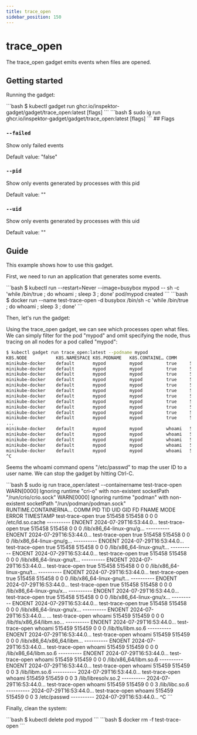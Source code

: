 ```yaml
---
title: trace_open
sidebar_position: 150
---
```



# trace_open

The trace_open gadget emits events when files are opened.

## Getting started

Running the gadget:

<Tabs groupId="env">
  <TabItem value="kubectl-gadget" label="kubectl gadget">
```bash
$ kubectl gadget run ghcr.io/inspektor-gadget/gadget/trace_open:latest [flags]
```
  </TabItem>

  <TabItem value="ig" label="ig">
```bash
$ sudo ig run ghcr.io/inspektor-gadget/gadget/trace_open:latest [flags]
```
  </TabItem>
</Tabs>
## Flags

### `--failed`

Show only failed events

Default value: "false"

### `--pid`

Show only events generated by processes with this pid

Default value: ""

### `--uid`

Show only events generated by processes with this uid

Default value: ""

## Guide

This example shows how to use this gadget.

First, we need to run an application that generates some events.

<Tabs groupId="env">
  <TabItem value="kubectl-gadget" label="kubectl gadget">
```bash
$ kubectl run --restart=Never --image=busybox mypod -- sh -c 'while /bin/true ; do whoami ; sleep 3 ; done'
pod/mypod created
```
  </TabItem>

  <TabItem value="ig" label="ig">
```bash
$ docker run --name test-trace-open -d busybox /bin/sh -c 'while /bin/true ; do whoami ; sleep 3 ; done'
```
  </TabItem>
</Tabs>

Then, let's run the gadget:

<Tabs groupId="env">
  <TabItem value="kubectl-gadget" label="kubectl gadget">
Using the trace_open gadget, we can see which processes open what files.
We can simply filter for the pod "mypod" and omit specifying the node,
thus tracing on all nodes for a pod called "mypod":

```bash
$ kubectl gadget run trace_open:latest --podname mypod
K8S.NODE           K8S.NAMESPACE K8S.PODNAME   K8S.CONTAINE… COMM        PID     TID      UID      GID  FD FNAME                    MODE    ERROR TIMESTAMP
minikube-docker    default       mypod         mypod         true     511559  511559        0        0   0 /etc/ld.so.cache         ------… ENOEN 2024-07-29T21:…
minikube-docker    default       mypod         mypod         true     511559  511559        0        0   0 /lib/x86_64-linux-gnu/g… ------… ENOEN 2024-07-29T21:…
minikube-docker    default       mypod         mypod         true     511559  511559        0        0   0 /lib/x86_64-linux-gnu/g… ------… ENOEN 2024-07-29T21:…
minikube-docker    default       mypod         mypod         true     511559  511559        0        0   0 /lib/x86_64-linux-gnu/t… ------… ENOEN 2024-07-29T21:…
minikube-docker    default       mypod         mypod         true     511559  511559        0        0   0 /lib/x86_64-linux-gnu/t… ------… ENOEN 2024-07-29T21:…
minikube-docker    default       mypod         mypod         true     511559  511559        0        0   0 /lib/x86_64-linux-gnu/t… ------… ENOEN 2024-07-29T21:…
minikube-docker    default       mypod         mypod         true     511559  511559        0        0   0 /lib/x86_64-linux-gnu/t… ------… ENOEN 2024-07-29T21:…
minikube-docker    default       mypod         mypod         true     511559  511559        0        0   0 /lib/x86_64-linux-gnu/x… ------… ENOEN 2024-07-29T21:…
minikube-docker    default       mypod         mypod         true     511559  511559        0        0   0 /lib/x86_64-linux-gnu/x… ------… ENOEN 2024-07-29T21:…
minikube-docker    default       mypod         mypod         true     511559  511559        0        0   0 /lib/x86_64-linux-gnu/x… ------… ENOEN 2024-07-29T21:…
minikube-docker    default       mypod         mypod         true     511559  511559        0        0   0 /lib/x86_64-linux-gnu/l… ------… ENOEN 2024-07-29T21:…
...
minikube-docker    default       mypod         mypod         whoami   511560  511560        0        0   0 /lib/x86_64/libm.so.6    ------… ENOEN 2024-07-29T21:…
minikube-docker    default       mypod         mypod         whoami   511560  511560        0        0   3 /lib/libm.so.6           ------…       2024-07-29T21:…
minikube-docker    default       mypod         mypod         whoami   511560  511560        0        0   3 /lib/libresolv.so.2      ------…       2024-07-29T21:…
minikube-docker    default       mypod         mypod         whoami   511560  511560        0        0   3 /lib/libc.so.6           ------…       2024-07-29T21:…
minikube-docker    default       mypod         mypod         whoami   511560  511560        0        0   3 /etc/passwd              ------…       2024-07-29T21:
^C
```

Seems the whoami command opens "/etc/passwd" to map the user ID to a user name.
We can stop the gadget by hitting Ctrl-C.

  </TabItem>

  <TabItem value="ig" label="ig">
```bash
$ sudo ig run trace_open:latest --containername test-trace-open
WARN[0000] Ignoring runtime "cri-o" with non-existent socketPath "/run/crio/crio.sock"
WARN[0000] Ignoring runtime "podman" with non-existent socketPath "/run/podman/podman.sock"
RUNTIME.CONTAINERNA… COMM                PID         TID         UID        GID  FD FNAME                    MODE       ERROR   TIMESTAMP
test-trace-open      true             515458      515458           0          0   0 /etc/ld.so.cache         ---------- ENOENT  2024-07-29T16:53:44.0…
test-trace-open      true             515458      515458           0          0   0 /lib/x86_64-linux-gnu/g… ---------- ENOENT  2024-07-29T16:53:44.0…
test-trace-open      true             515458      515458           0          0   0 /lib/x86_64-linux-gnu/g… ---------- ENOENT  2024-07-29T16:53:44.0…
test-trace-open      true             515458      515458           0          0   0 /lib/x86_64-linux-gnu/t… ---------- ENOENT  2024-07-29T16:53:44.0…
test-trace-open      true             515458      515458           0          0   0 /lib/x86_64-linux-gnu/t… ---------- ENOENT  2024-07-29T16:53:44.0…
test-trace-open      true             515458      515458           0          0   0 /lib/x86_64-linux-gnu/t… ---------- ENOENT  2024-07-29T16:53:44.0…
test-trace-open      true             515458      515458           0          0   0 /lib/x86_64-linux-gnu/t… ---------- ENOENT  2024-07-29T16:53:44.0…
test-trace-open      true             515458      515458           0          0   0 /lib/x86_64-linux-gnu/x… ---------- ENOENT  2024-07-29T16:53:44.0…
test-trace-open      true             515458      515458           0          0   0 /lib/x86_64-linux-gnu/x… ---------- ENOENT  2024-07-29T16:53:44.0…
test-trace-open      true             515458      515458           0          0   0 /lib/x86_64-linux-gnu/x… ---------- ENOENT  2024-07-29T16:53:44.0…
...
test-trace-open      whoami           515459      515459           0          0   0 /lib/tls/x86_64/libm.so… ---------- ENOENT  2024-07-29T16:53:44.0…
test-trace-open      whoami           515459      515459           0          0   0 /lib/tls/libm.so.6       ---------- ENOENT  2024-07-29T16:53:44.0…
test-trace-open      whoami           515459      515459           0          0   0 /lib/x86_64/x86_64/libm… ---------- ENOENT  2024-07-29T16:53:44.0…
test-trace-open      whoami           515459      515459           0          0   0 /lib/x86_64/libm.so.6    ---------- ENOENT  2024-07-29T16:53:44.0…
test-trace-open      whoami           515459      515459           0          0   0 /lib/x86_64/libm.so.6    ---------- ENOENT  2024-07-29T16:53:44.0…
test-trace-open      whoami           515459      515459           0          0   3 /lib/libm.so.6           ----------         2024-07-29T16:53:44.0…
test-trace-open      whoami           515459      515459           0          0   3 /lib/libresolv.so.2      ----------         2024-07-29T16:53:44.0…
test-trace-open      whoami           515459      515459           0          0   3 /lib/libc.so.6           ----------         2024-07-29T16:53:44.0…
test-trace-open      whoami           515459      515459           0          0   3 /etc/passwd              ----------         2024-07-29T16:53:44.0…
^C
```
  </TabItem>
</Tabs>

Finally, clean the system:

<Tabs groupId="env">
  <TabItem value="kubectl-gadget" label="kubectl gadget">
```bash
$ kubectl delete pod mypod
```
  </TabItem>

  <TabItem value="ig" label="ig">
```bash
$ docker rm -f test-trace-open
```
  </TabItem>
</Tabs>
